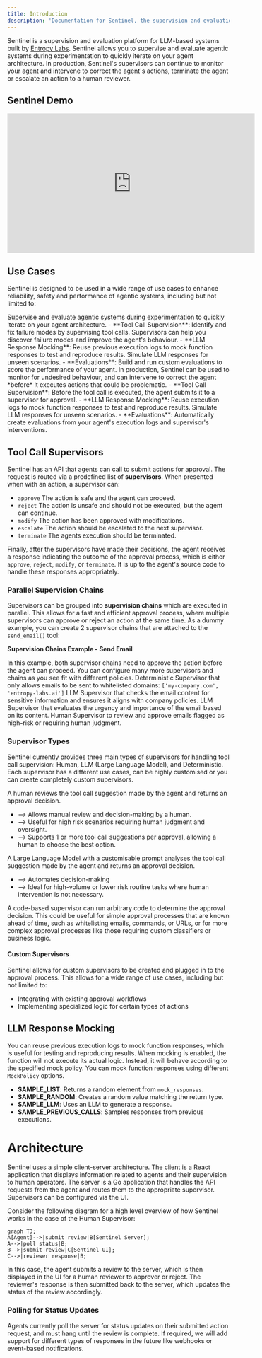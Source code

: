 ```yaml
---
title: Introduction
description: 'Documentation for Sentinel, the supervision and evaluation system for agentic systems.'
---
```


Sentinel is a supervision and evaluation platform for LLM-based systems built by [Entropy Labs](http://entropy-labs.ai/). Sentinel allows you to supervise and evaluate agentic systems during experimentation to quickly iterate on your agent architecture. In production, Sentinel's supervisors can continue to monitor your agent and intervene to correct the agent's actions, terminate the agent or escalate an action to a human reviewer. 

## Sentinel Demo

<iframe
  width="560"
  height="315"
  src="https://www.youtube.com/embed/pOfnYkdLk18?si=xufHV1Rrc7IRn2aq"
  title="Sentinel Demo"
  frameborder="0"
  allow="accelerometer; autoplay; clipboard-write; encrypted-media; gyroscope; picture-in-picture"
  allowfullscreen
></iframe>



## Use Cases

Sentinel is designed to be used in a wide range of use cases to enhance reliability, safety and performance of agentic systems, including but not limited to:

<AccordionGroup>
  <Accordion title="Agent Development">
    Supervise and evaluate agentic systems during experimentation to quickly iterate on your agent architecture.
    - **Tool Call Supervision**: Identify and fix failure modes by supervising tool calls. Supervisors can help you discover failure modes and improve the agent's behaviour.
    - **LLM Response Mocking**: Reuse previous execution logs to mock function responses to test and reproduce results. Simulate LLM responses for unseen scenarios.
    - **Evaluations**: Build and run custom evaluations to score the performance of your agent.
  </Accordion>
  <Accordion title="Agents in Production">
    In production, Sentinel can be used to monitor for undesired behaviour, and can intervene to correct the agent *before* it executes actions that could be problematic.
    - **Tool Call Supervision**: Before the tool call is executed, the agent submits it to a supervisor for approval.
    - **LLM Response Mocking**: Reuse execution logs to mock function responses to test and reproduce results. Simulate LLM responses for unseen scenarios.
    - **Evaluations**: Automatically create evaluations from your agent's execution logs and supervisor's interventions.
 </Accordion>
</AccordionGroup>


## Tool Call Supervisors

Sentinel has an API that agents can call to submit actions for approval. The request is routed via a predefined list of **supervisors**. When presented when with an action, a supervisor can:

- `approve` The action is safe and the agent can proceed.
- `reject` The action is unsafe and should not be executed, but the agent can continue.
- `modify` The action has been approved with modifications.
- `escalate` The action should be escalated to the next supervisor.
- `terminate` The agents execution should be terminated.

Finally, after the supervisors have made their decisions, the agent receives a response indicating the outcome of the approval process, which is either `approve`, `reject`, `modify`, or `terminate`. It is up to the agent's source code to handle these responses appropriately.

### Parallel Supervision Chains
Supervisors can be grouped into **supervision chains** which are executed in parallel. This allows for a fast and efficient approval process, where multiple supervisors can approve or reject an action at the same time. As a dummy example, you can create 2 supervisor chains that are attached to the `send_email()` tool:

**Supervision Chains Example - Send Email**

In this example, both supervisor chains need to approve the action before the agent can proceed. You can configure many more supervisors and chains as you see fit with different policies.
<CardGroup cols={2}>
  <Card title="Chain 1 - Check Email Domains and Content">
    <Steps>
      <Step title="Check Email Domains Supervisor">
        Deterministic Supervisor that only allows emails to be sent to whitelisted domains: `['my-company.com', 'entropy-labs.ai']`
      </Step>
      <Step title="Check Email Content Supervisor">
        LLM Supervisor that checks the email content for sensitive information and ensures it aligns with company policies.
      </Step>
    </Steps>
  </Card>
  <Card title="Chain 2 - Check Email Urgency and Risk">
    <Steps>
      <Step title="Check Email Urgency Supervisor">
        LLM Supervisor that evaluates the urgency and importance of the email based on its content.
      </Step>
      <Step title="Check Email Risk Human Supervisor">
        Human Supervisor to review and approve emails flagged as high-risk or requiring human judgment.
      </Step>
    </Steps>
  </Card>
</CardGroup>

### Supervisor Types
Sentinel currently provides three main types of supervisors for handling tool call supervision: Human, LLM (Large Language Model), and Deterministic. Each supervisor has a different use cases, can be highly customised or you can create completely custom supervisors.

<CardGroup cols={3}>
  <Card title="Human Supervisor" icon="user-check">
    <p>
      A human reviews the tool call suggestion made by the agent and returns an approval decision.
    </p>
    <p>
      <ul>
        <li>--> Allows manual review and decision-making by a human.</li>
        <li>--> Useful for high risk scenarios requiring human judgment and oversight.</li>
        <li>--> Supports 1 or more tool call suggestions per approval, allowing a human to choose the best option.</li>
      </ul>
    </p>
  </Card>

  <Card title="LLM Supervisor" icon="robot">
    <p>
      A Large Language Model with a customisable prompt analyses the tool call suggestion made by the agent and returns an approval decision.
    </p>
    <p>
      <ul>
        <li>--> Automates decision-making </li>
        <li>--> Ideal for high-volume or lower risk routine tasks where human intervention is not necessary.</li>
      </ul>
    </p>
  </Card>

  <Card title="Code Supervisor" icon="code">
    <p>
      A code-based supervisor can run arbitrary code to determine the approval decision. This could be useful for simple approval processes that are known ahead of time, such as whitelisting emails, commands, or URLs, or for more complex approval processes like those requiring custom classifiers or business logic. 
    </p>
  </Card>
</CardGroup>


#### Custom Supervisors
Sentinel allows for custom supervisors to be created and plugged in to the approval process. This allows for a wide range of use cases, including but not limited to:
- Integrating with existing approval workflows
- Implementing specialized logic for certain types of actions





## LLM Response Mocking 
You can reuse previous execution logs to mock function responses, which is useful for testing and reproducing results. When mocking is enabled, the function will not execute its actual logic. Instead, it will behave according to the specified mock policy. You can mock function responses using different `MockPolicy` options.

- **SAMPLE_LIST**: Returns a random element from `mock_responses`.
- **SAMPLE_RANDOM**: Creates a random value matching the return type.
- **SAMPLE_LLM**: Uses an LLM to generate a response.
- **SAMPLE_PREVIOUS_CALLS**: Samples responses from previous executions.

# Architecture

Sentinel uses a simple client-server architecture. The client is a React application that displays information related to agents and their supervision to human operators. The server is a Go application that handles the API requests from the agent and routes them to the appropriate supervisor. Supervisors can be configured via the UI.

Consider the following diagram for a high level overview of how Sentinel works in the case of the Human Supervisor:

```mermaid
graph TD;
A[Agent]-->|submit review|B[Sentinel Server];
A-->|poll status|B;
B-->|submit review|C[Sentinel UI];
C-->|reviewer response|B;
```

In this case, the agent submits a review to the server, which is then displayed in the UI for a human reviewer to approver or reject. The reviewer's response is then submitted back to the server, which updates the status of the review accordingly. 

### Polling for Status Updates

Agents currently poll the server for status updates on their submitted action request, and must hang until the review is complete. If required, we will add support for different types of responses in the future like webhooks or event-based notifications.
